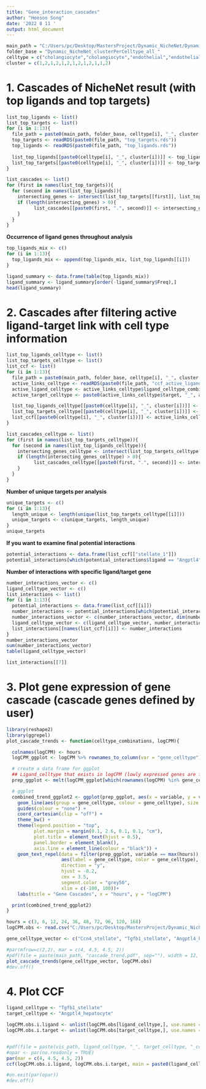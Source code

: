 ```yaml
---
title: "Gene_interaction_cascades"
author: "Heesoo Song"
date: '2022 8 11 '
output: html_document
---
```


```r
main_path = "C:/Users/pc/Desktop/MastersProject/Dynamic_NicheNet/Dynamic_NicheNet_temp/Dynamic_NicheNet_clusterPerCelltype/"
folder_base = "Dynamic_NicheNet_clusterPerCelltype_all_"
celltype = c("cholangiocyte","cholangiocyte","endothelial","endothelial","hepatocyte","hepatocyte","kupffer","kupffer","monocyte","monocyte","neutrophil","stellate","stellate")
cluster = c(1,2,1,2,1,2,1,2,1,2,1,1,2)
```

# 1. Cascades of NicheNet result (with top ligands and top targets)
```r
list_top_ligands <- list()
list_top_targets <- list()
for (i in 1:13){
  file_path = paste0(main_path, folder_base, celltype[i], "_", cluster[i], "/")
  top_targets <- readRDS(paste0(file_path, "top_targets.rds"))
  top_ligands <- readRDS(paste0(file_path, "top_ligands.rds"))
  
  list_top_ligands[[paste0(celltype[i], "_", cluster[i])]] <- top_ligands
  list_top_targets[[paste0(celltype[i], "_", cluster[i])]] <- top_targets
}
```

```r
list_cascades <- list()
for (first in names(list_top_targets)){
  for (second in names(list_top_ligands)){
    intersecting_genes <- intersect(list_top_targets[[first]], list_top_ligands[[second]])
    if (length(intersecting_genes) > 0){
          list_cascades[[paste0(first, ".", second)]] <- intersecting_genes
    }
  }
}
```

**Occurrence of ligand genes throughout analysis**
```r
top_ligands_mix <- c()
for (i in 1:13){
  top_ligands_mix <- append(top_ligands_mix, list_top_ligands[[i]])
}
```

```r
ligand_summary <- data.frame(table(top_ligands_mix))
ligand_summary <- ligand_summary[order(-ligand_summary$Freq),]
head(ligand_summary)
```



# 2. Cascades after filtering active ligand-target link with cell type information

```r
list_top_ligands_celltype <- list()
list_top_targets_celltype <- list()
list_ccf <- list()
for (i in 1:13){
  file_path = paste0(main_path, folder_base, celltype[i], "_", cluster[i], "/")
  active_links_celltype <- readRDS(paste0(file_path, "ccf_active_ligand_target_links_celltype.rds"))
  active_ligand_celltype <- active_links_celltype$ligand_celltype_combi
  active_target_celltype <- paste0(active_links_celltype$target, "_", active_links_celltype$target_celltype)

  list_top_ligands_celltype[[paste0(celltype[i], "_", cluster[i])]] <- active_ligand_celltype
  list_top_targets_celltype[[paste0(celltype[i], "_", cluster[i])]] <- unique(active_target_celltype)
  list_ccf[[paste0(celltype[i], "_", cluster[i])]] <- active_links_celltype
}
```

```r
list_cascades_celltype <- list()
for (first in names(list_top_targets_celltype)){
  for (second in names(list_top_ligands_celltype)){
    intersecting_genes_celltype <- intersect(list_top_targets_celltype[[first]], list_top_ligands_celltype[[second]])
    if (length(intersecting_genes_celltype) > 0){
          list_cascades_celltype[[paste0(first, ".", second)]] <- intersecting_genes_celltype
    }
  }
}
```

**Number of unique targets per analysis**
```r
unique_targets <- c()
for (i in 1:13){
  length_unique <- length(unique(list_top_targets_celltype[[i]]))
  unique_targets <- c(unique_targets, length_unique)
}
unique_targets
```
**If you want to examine final potential interactions**
```r
potential_interactions <- data.frame(list_ccf[["stellate_1"]])
potential_interactions[which(potential_interactions$ligand == "Angptl4"),1:5]
```

**Number of interactions with specific ligand/target gene**
```r
number_interactions_vector <- c()
ligand_celltype_vector <- c()
list_interactions <- list()
for (i in 1:13){
  potential_interactions <- data.frame(list_ccf[[i]])
  number_interactions <- potential_interactions[which(potential_interactions$ligand == "Tnf"),1:5]
  number_interactions_vector <- c(number_interactions_vector, dim(number_interactions)[1])
  ligand_celltype_vector <- c(ligand_celltype_vector, number_interactions$ligand_celltype)
  list_interactions[[names(list_ccf)[i]]] <- number_interactions
}
number_interactions_vector
sum(number_interactions_vector)
table(ligand_celltype_vector)
```

```r
list_interactions[[7]]
```



# 3. Plot gene expression of gene cascade (cascade genes defined by user)
```r
library(reshape2)
library(ggrepel)
plot_cascade_trends <- function(celltype_combinations, logCPM){

  colnames(logCPM) <- hours
  logCPM_ggplot <- logCPM %>% rownames_to_column(var = "gene_celltype")

  # create a data frame for ggplot
  ## Ligand_celltype that exists in logCPM (lowly expressed genes are filtered out)
  prep_ggplot <- melt(logCPM_ggplot[which(rownames(logCPM) %in% gene_celltype_vector),], id = "gene_celltype")

  # ggplot
  combined_trend_ggplot2 <- ggplot(prep_ggplot, aes(x = variable, y = value)) +
    geom_line(aes(group = gene_celltype, colour = gene_celltype), size = 1) +
    guides(colour = "none") +
    coord_cartesian(clip = "off") +
    theme_bw() +
    theme(legend.position = "top", 
          plot.margin = margin(0.1, 2.6, 0.1, 0.1, "cm"), 
          plot.title = element_text(hjust = 0.5),
          panel.border = element_blank(),
          axis.line = element_line(colour = "black")) +
    geom_text_repel(data = filter(prep_ggplot, variable == max(hours)), 
                    aes(label = gene_celltype, color = gene_celltype), 
                    direction = "y", 
                    hjust = -0.2, 
                    cex = 3.5, 
                    segment.color = "grey50", 
                    xlim = c(-100, 100))+
    labs(title = "Gene Cascades", x = "hours", y = "logCPM")

  print(combined_trend_ggplot2)
}
```

```r
hours = c(3, 6, 12, 24, 36, 48, 72, 96, 120, 168)
logCPM.obs <- read.csv("C:/Users/pc/Desktop/MastersProject/Dynamic_NicheNet/DE_geneID+celltype_logCPM-obs_DecontX.csv")
```

```r
gene_celltype_vector <- c("Ccn4_stellate", "Tgfb1_stellate", "Angptl4_hepatocyte", "Itga5_hepatocyte")

#par(mfrow=c(2,2), mar = c(4, 4.5, 4.5, 2))
#pdf(file = paste(main_path, "cascade_trend.pdf", sep=""), width = 12, height = 7)
plot_cascade_trends(gene_celltype_vector, logCPM.obs)
#dev.off()
```

# 4. Plot CCF
```r
ligand_celltype <- "Tgfb1_stellate"
target_celltype <- "Angptl4_hepatocyte"

logCPM.obs.i.ligand <- unlist(logCPM.obs[ligand_celltype,], use.names = FALSE)
logCPM.obs.i.target <- unlist(logCPM.obs[target_celltype,], use.names = FALSE)


#pdf(file = paste(vis_path, ligand_celltype, "_", target_celltype, "_correlation.pdf", sep=""), width = 12, height = 7)
#opar <- par(no.readonly = TRUE)
par(mar = c(4, 4.5, 4.5, 2))
ccf(logCPM.obs.i.ligand, logCPM.obs.i.target, main = paste0(ligand_celltype, "(ligand) & ", target_celltype, "(target)"))

#on.exit(par(opar))
#dev.off()
```

